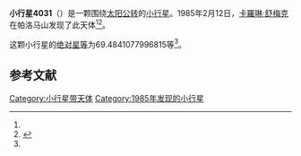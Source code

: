 {{Infobox planet
| bgcolour = #FFFFC0
| name = 4031 Mueller
| symbol = 
| image = 
| caption = 
| discovery = yes
| discovery_ref = 
| discoverer = [[卡羅琳·舒梅克|卡羅琳·舒梅克]]
| discovery_site = [[帕洛马山|帕洛马山]] 
| discovered = 1985年2月12日
| designations = yes
| mp_name = 
| named_after = 
| alt_names = 1985 CL/ 1969 EN1
| mp_category = [[主带内小行星|主带内小行星]]
| orbit_ref = <ref name="a">[http://ssd.jpl.nasa.gov/sbdb.cgi?sstr=4031 4031 Mueller] {{Wayback|url=http://ssd.jpl.nasa.gov/sbdb.cgi?sstr=4031 |date=20210806063940 }}，小行星數據庫瀏覽器（JPL Small-Body Database Browser）－[[美国国家航空航天局|美国国家航空航天局]]喷气推进实验室</ref>
| epoch = 2456400.5 (2013年4月18日更新)
| aphelion = {{convert|2.129106377476393|AU|km|3|abbr=on|lk=out}}
| perihelion = {{convert|1.739466146444545|AU|km|3|abbr=on}}
| semimajor = {{convert|1.934286261960469|AU|km|3|abbr=on}}
| eccentricity = 0.100719381
| period = 982.606308 [[日|日]]<br />2.69[[儒略年|儒略年]]
| avg_speed = 
| inclination = 18.90536764549007
| asc_node = 355.897223364277
| mean_anomaly = 
| arg_peri = 69.4841077996815
| satellites = 
| physical_characteristics = yes
| dimensions = 
| mass = 
| density = 
| surface_grav = 
| escape_velocity = 
| sidereal_day = 
| axial_tilt = 
| pole_ecliptic_lat = 
| pole_ecliptic_lon = 
| albedo = 
| temperatures= 
| temp_name1 = 
| mean_temp_1 = 
| max_temp_1 = 
| temp_name2 = 
| max_temp_2 = 
| spectral_type = 
| abs_magnitude = 69.4841077996815
}}

'''小行星4031'''（{{lang-en|4031 Mueller}}）是一颗围绕[[太阳|太阳]][[公转|公转]]的[[小行星|小行星]]。1985年2月12日，[[卡羅琳·舒梅克|卡羅琳·舒梅克]]在帕洛马山发现了此天体<ref name="a" /><ref>{{cite news|title=小行星列表|url=http://cfa-www.harvard.edu/iau/lists/NumberedMPs.txt|accessdate=2013-07-08|newspaper=哈佛大学|archive-date=2008-05-17|archive-url=https://web.archive.org/web/20080517010638/http://cfa-www.harvard.edu/iau/lists/NumberedMPs.txt|dead-url=no}}</ref>。

这颗小行星的[[绝对星等|绝对星等]]为69.4841077996815等<ref name="a" />。

==参考文献==
{{reflist}}
{{Minor Planet Number|[[小行星4030|小行星4030]]|[[小行星4032|小行星4032]]}}

{{小天体}}

[[Category:小行星带天体|Category:小行星带天体]]
[[Category:1985年发现的小行星|Category:1985年发现的小行星]]

{{asteroid-stub}}